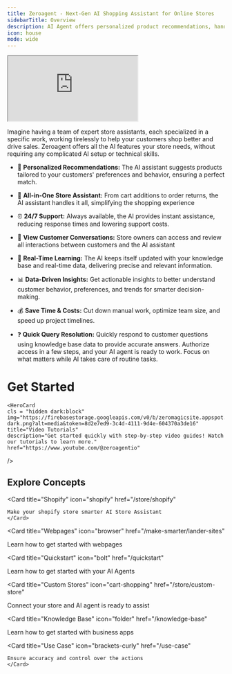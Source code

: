 ```yaml
---
title: Zeroagent - Next-Gen AI Shopping Assistant for Online Stores 
sidebarTitle: Overview
description: AI Agent offers personalized product recommendations, handles orders, answers query & more for customers - "Just like shopping in-store, but online"
icon: house
mode: wide
---
```



<Frame>   
<iframe src="https://www.youtube.com/embed/IChhbRFLAMU" className="w-full aspect-video"> </iframe>
</Frame>

Imagine having a team of expert store assistants, each specialized in a specific work, working tirelessly to help your customers shop better and drive sales. Zeroagent offers all the AI features your store needs, without requiring any complicated AI setup or technical skills.

- 🎯 **Personalized Recommendations:**
The AI assistant suggests products tailored to your customers' preferences and behavior, ensuring a perfect match.

- 🛒 **All-in-One Store Assistant:**
 From cart additions to order returns, the AI assistant handles it all, simplifying the shopping experience 

- ⏰ **24/7 Support:**
Always available, the AI provides instant assistance, reducing response times and lowering support costs.

- 📂 **View Customer Conversations:**
Store owners can access and review all interactions between customers and the AI assistant

- 🧠 **Real-Time Learning:**
 The AI keeps itself updated with your knowledge base and real-time data, delivering precise and relevant information.

- 📊 **Data-Driven Insights:**
 Get actionable insights to better understand customer behavior, preferences, and trends for smarter decision-making.

- 💰 **Save Time & Costs:** 
  Cut down manual work, optimize team size, and speed up project timelines.

- ❓ **Quick Query Resolution:**
 Quickly respond to customer questions using knowledge base data to provide accurate answers.
Authorize access in a few steps, and your AI agent is ready to work. Focus on what matters while AI takes care of routine tasks.


# Get Started 

<CardGroup>
  <HeroCard
    cls = "dark:hidden block" 
    img="https://firebasestorage.googleapis.com/v0/b/zeromagicsite.appspot.com/o/youtube-light.png?alt=media&token=42b9ac2e-f45a-4eb2-b260-e493ccf8aa48"
    title="Video Tutorials"
    description="Get started quickly with step-by-step video guides! Watch our tutorials to learn more."
    href="https://www.youtube.com/@zeroagentio"
  />

    <HeroCard
    cls = "hidden dark:block"
    img="https://firebasestorage.googleapis.com/v0/b/zeromagicsite.appspot.com/o/youtube-dark.png?alt=media&token=8d2e7ed9-3c4d-4111-9d4e-604370a3de16"
    title="Video Tutorials"
    description="Get started quickly with step-by-step video guides! Watch our tutorials to learn more."
    href="https://www.youtube.com/@zeroagentio"
  />

  <HeroCard
    cls = "dark:hidden block" 
    img="https://firebasestorage.googleapis.com/v0/b/zeromagicsite.appspot.com/o/tools-light.png?alt=media&token=569340cb-aa69-487f-a13d-b43b042a0d2f"
    title="Apps Supported"
    description="Explore a wide range of integrations! Discover the platforms our AI agent connects."
    href="/apps/introduction"
  />

  <HeroCard
    cls = "hidden dark:block"
    img="https://firebasestorage.googleapis.com/v0/b/zeromagicsite.appspot.com/o/tools-dark.png?alt=media&token=c1f16d22-ffd8-4002-86c6-ea721c9794ca"
    title="Platforms Supported"
    description="Explore a wide range of integrations! Discover the platforms our AI agent connects."
    href="/apps/introduction"
  />
</CardGroup>

## Explore Concepts

<CardGroup cols={3}>
  
  <Card
    title="Shopify"
    icon="shopify"
    href="/store/shopify"
  >
    Make your shopify store smarter AI Store Assistant
    </Card>

 <Card
    title="Webpages"
    icon="browser"
    href="/make-smarter/lander-sites"
  > 
  Learn how to get started with webpages
  </Card> 

 <Card
    title="Quickstart"
    icon="bolt"
    href="/quickstart"
  > 
  Learn how to get started with your AI Agents
  </Card>

  <Card
    title="Custom Stores"
    icon="cart-shopping"
    href="/store/custom-store"
  >
  Connect your store and AI agent is ready to assist
  </Card>

  <Card
    title="Knowledge Base"
    icon="folder"
    href="/knowledge-base"
  >
  Learn how to get started with business apps
  </Card>

  
  <Card
    title="Use Case"
    icon="brackets-curly"
    href="/use-case"
  >
    Ensure accuracy and control over the actions
    </Card>


</CardGroup>

<br />
<br />

<Banner /> 
